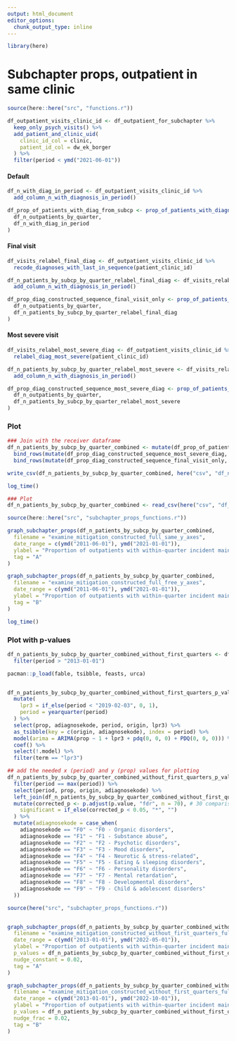 ```yaml
---
output: html_document
editor_options: 
  chunk_output_type: inline
---
```

```r
library(here)
```

# Subchapter props, outpatient in same clinic
```r
source(here::here("src", "functions.r"))

df_outpatient_visits_clinic_id <- df_outpatient_for_subchapter %>%
  keep_only_psych_visits() %>%
  add_patient_and_clinic_uid(
    clinic_id_col = clinic,
    patient_id_col = dw_ek_borger
  ) %>%
  filter(period < ymd("2021-06-01"))
```

#### Default 
```r
df_n_with_diag_in_period <- df_outpatient_visits_clinic_id %>%
  add_column_n_with_diagnosis_in_period()

df_prop_of_patients_with_diag_from_subcp <- prop_of_patients_with_diagnosis_by_subcp(
  df_n_outpatients_by_quarter,
  df_n_with_diag_in_period
)
```


#### Final visit
```r
df_visits_relabel_final_diag <- df_outpatient_visits_clinic_id %>%
  recode_diagnoses_with_last_in_sequence(patient_clinic_id)

df_n_patients_by_subcp_by_quarter_relabel_final_diag <- df_visits_relabel_final_diag %>%
  add_column_n_with_diagnosis_in_period()

df_prop_diag_constructed_sequence_final_visit_only <- prop_of_patients_with_diagnosis_by_subcp(
  df_n_outpatients_by_quarter,
  df_n_patients_by_subcp_by_quarter_relabel_final_diag
)
```
#### Most severe visit
```r
df_visits_relabel_most_severe_diag <- df_outpatient_visits_clinic_id %>%
  relabel_diag_most_severe(patient_clinic_id)

df_n_patients_by_subcp_by_quarter_relabel_most_severe <- df_visits_relabel_most_severe_diag %>%
  add_column_n_with_diagnosis_in_period()

df_prop_diag_constructed_sequence_most_severe_diag <- prop_of_patients_with_diagnosis_by_subcp(
  df_n_outpatients_by_quarter,
  df_n_patients_by_subcp_by_quarter_relabel_most_severe
)
```

### Plot
```r

### Join with the receiver dataframe
df_n_patients_by_subcp_by_quarter_combined <- mutate(df_prop_of_patients_with_diag_from_subcp, origin = "Unchanged") %>%
  bind_rows(mutate(df_prop_diag_constructed_sequence_most_severe_diag, origin = "Most severe")) %>%
  bind_rows(mutate(df_prop_diag_constructed_sequence_final_visit_only, origin = "Final visit"))

write_csv(df_n_patients_by_subcp_by_quarter_combined, here("csv", "df_n_patients_by_subcp_by_quarter_combined.csv"))

log_time()
```

```r
### Plot
df_n_patients_by_subcp_by_quarter_combined <- read_csv(here("csv", "df_n_patients_by_subcp_by_quarter_combined.csv"))

source(here::here("src", "subchapter_props_functions.r"))

graph_subchapter_props(df_n_patients_by_subcp_by_quarter_combined,
  filename = "examine_mitigation_constructed_full_same_y_axes",
  date_range = c(ymd("2011-06-01"), ymd("2021-01-01")),
  ylabel = "Proportion of outpatients with within-quarter incident main diagnosis from chapter",
  tag = "A"
)

graph_subchapter_props(df_n_patients_by_subcp_by_quarter_combined,
  filename = "examine_mitigation_constructed_full_free_y_axes",
  date_range = c(ymd("2011-06-01"), ymd("2021-01-01")),
  ylabel = "Proportion of outpatients with within-quarter incident main diagnosis from chapter",
  tag = "B"
)

log_time()
```

### Plot with p-values
```r
df_n_patients_by_subcp_by_quarter_combined_without_first_quarters <- df_n_patients_by_subcp_by_quarter_combined %>%
  filter(period > "2013-01-01")
```

```r
pacman::p_load(fable, tsibble, feasts, urca)


df_n_patients_by_subcp_by_quarter_combined_without_first_quarters_p_values <- df_n_patients_by_subcp_by_quarter_combined_without_first_quarters %>%
  mutate(
    lpr3 = if_else(period < "2019-02-03", 0, 1),
    period = yearquarter(period)
  ) %>%
  select(prop, adiagnosekode, period, origin, lpr3) %>%
  as_tsibble(key = c(origin, adiagnosekode), index = period) %>%
  model(arima = ARIMA(prop ~ 1 + lpr3 + pdq(0, 0, 0) + PDQ(0, 0, 0))) %>%
  coef() %>%
  select(!.model) %>%
  filter(term == "lpr3")

## add the needed x (period) and y (prop) values for plotting
df_n_patients_by_subcp_by_quarter_combined_without_first_quarters_p_values <- df_n_patients_by_subcp_by_quarter_combined_without_first_quarters %>%
  filter(period == max(period)) %>%
  select(period, prop, origin, adiagnosekode) %>%
  left_join(df_n_patients_by_subcp_by_quarter_combined_without_first_quarters_p_values, by = c("origin", "adiagnosekode")) %>%
  mutate(corrected_p <- p.adjust(p.value, "fdr", n = 70), # 30 comparisons
    significant = if_else(corrected_p < 0.05, "*", "")
  ) %>%
  mutate(adiagnosekode = case_when(
    adiagnosekode == "F0" ~ "F0 - Organic disorders",
    adiagnosekode == "F1" ~ "F1 - Substance abuse",
    adiagnosekode == "F2" ~ "F2 - Psychotic disorders",
    adiagnosekode == "F3" ~ "F3 - Mood disorders",
    adiagnosekode == "F4" ~ "F4 - Neurotic & stress-related",
    adiagnosekode == "F5" ~ "F5 - Eating & sleeping disorders",
    adiagnosekode == "F6" ~ "F6 - Personality disorders",
    adiagnosekode == "F7" ~ "F7 - Mental retardation",
    adiagnosekode == "F8" ~ "F8 - Developmental disorders",
    adiagnosekode == "F9" ~ "F9 - Child & adolescent disorders"
  ))
```



```r
source(here("src", "subchapter_props_functions.r"))


graph_subchapter_props(df_n_patients_by_subcp_by_quarter_combined_without_first_quarters,
  filename = "examine_mitigation_constructed_without_first_quarters_full_same_y_axes_with_p_values",
  date_range = c(ymd("2013-01-01"), ymd("2022-05-01")),
  ylabel = "Proportion of outpatients with within-quarter incident main diagnosis from chapter",
  p_values = df_n_patients_by_subcp_by_quarter_combined_without_first_quarters_p_values,
  nudge_constant = 0.02,
  tag = "A"
)

graph_subchapter_props(df_n_patients_by_subcp_by_quarter_combined_without_first_quarters,
  filename = "examine_mitigation_constructed_without_first_quarters_full_free_y_axes_with_p_values",
  date_range = c(ymd("2013-01-01"), ymd("2022-10-01")),
  ylabel = "Proportion of outpatients with within-quarter incident main diagnosis from chapter",
  p_values = df_n_patients_by_subcp_by_quarter_combined_without_first_quarters_p_values,
  nudge_frac = 0.02,
  tag = "B"
)
```